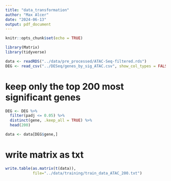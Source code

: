 ```yaml
---
title: "data_transformation"
author: "Max Alcer"
date: "2024-06-13"
output: pdf_document
---
```


```r
knitr::opts_chunk$set(echo = TRUE)
```

```r
library(Matrix)
library(tidyverse)
```

```r
data <- readRDS("../data/pre_processed/ATAC-Seq-filtered.rds")
DEG <- read_csv("../DESeq/genes_by_sig_ATAC.csv", show_col_types = FALSE)
```

# keep only the top 200 most significant genes
```r
DEG <- DEG %>% 
  filter(padj <= 0.05) %>%
  distinct(gene, .keep_all = TRUE) %>%
  head(200)

data <- data[DEG$gene,]
```

# write matrix as txt
```r
write.table(as.matrix(t(data)), 
            file="../data/training/train_data_ATAC_200.txt")
```



